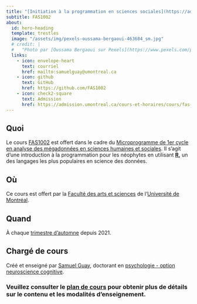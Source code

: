 ```yaml
---
title: "[Initiation à la programmation en sciences sociales](https://admission.umontreal.ca/cours-et-horaires/cours/fas-1002/)"
subtitle: FAS1002
about:
  id: hero-heading
  template: trestles
  image: "/assets/img/pexels-oussama-bergaoui-463684_sm.jpg"
  # credit: |
  #   "Photo par [Oussama Bergaoui sur Pexels](https://www.pexels.com/photo/figurine-of-human-skeleton-sitting-infront-of-computer-463684/)" 
  links:
    - icon: envelope-heart
      text: courriel
      href: mailto:samuelguay@umontreal.ca
    - icon: github
      text: GitHub
      href: https://github.com/FAS1002
    - icon: check2-square
      text: Admission
      href: https://admission.umontreal.ca/cours-et-horaires/cours/fas-1002/
---
```


### 

::: {#hero-heading}
## Quoi

Le cours
[FAS1002](https://admission.umontreal.ca/cours-et-horaires/cours/fas-1002/) est
offert dans le cadre du [Microprogramme de 1er cycle en analyse des mégadonnées
en sciences humaines et
sociales](https://admission.umontreal.ca/programmes/microprogramme-de-1er-cycle-en-analyse-des-megadonnees-en-sciences-humaines-et-sociales/structure-du-programme/).
Il s'agit d'une introduction à la programmation pour les néophytes en utilisant
[**R**](https://www.r-project.org/)**,** un des langages les plus populaires en
science des données.

## Où

Ce cours est offert par la [Faculté des arts et
sciences](https://fas.umontreal.ca/) de l'[Université de
Montréal](https://umontreal.ca).

## Quand

À chaque [trimestre
d'automne](https://admission.umontreal.ca/cours-et-horaires/cours/fas-1002/)
depuis 2021.

## Chargé de cours

Créé et enseigné par [Samuel Guay](https://samuelguay.ca), doctorant en
[psychologie - option neuroscience
cognitive](https://psy.umontreal.ca/programmes-cours/cycles-superieurs/doctorat-en-psychologie/).
:::

### Veuillez consulter le [plan de cours](/syllabus.html) pour obtenir plus de détails sur le contenu et les modalités d'enseignement. {.text-center}

